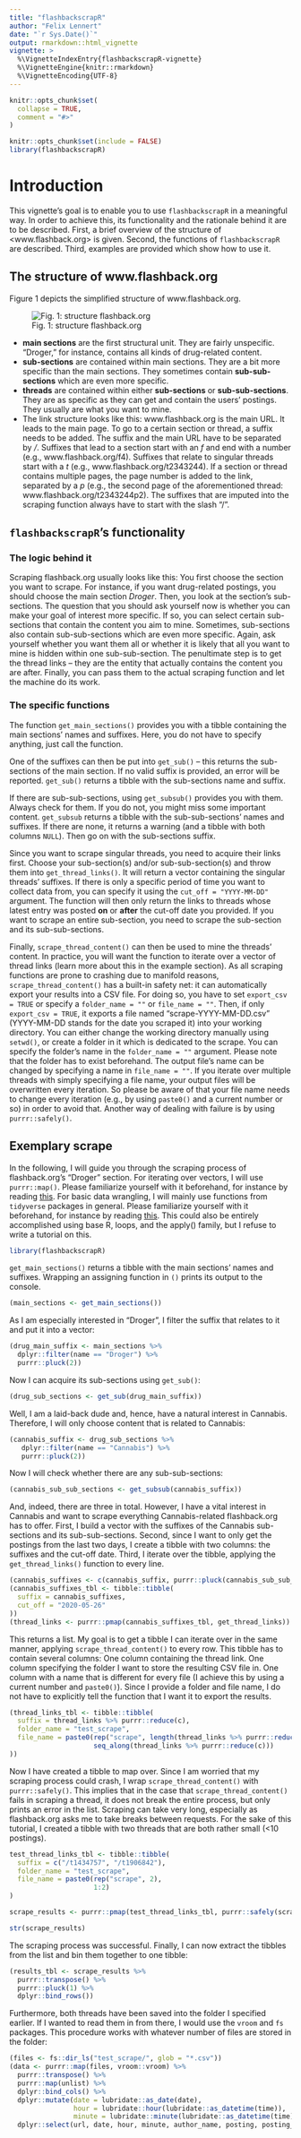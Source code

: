 ```yaml
---
title: "flashbackscrapR"
author: "Felix Lennert"
date: "`r Sys.Date()`"
output: rmarkdown::html_vignette
vignette: >
  %\VignetteIndexEntry{flashbackscrapR-vignette}
  %\VignetteEngine{knitr::rmarkdown}
  %\VignetteEncoding{UTF-8}
---
```


```r
knitr::opts_chunk$set(
  collapse = TRUE,
  comment = "#>"
)
```

```r
knitr::opts_chunk$set(include = FALSE)
library(flashbackscrapR)
```

# Introduction

This vignette's goal is to enable you to use `flashbackscrapR` in a meaningful way. In order to achieve this, its functionality and the rationale behind it are to be described. First, a brief overview of the structure of <www.flashback.org> is given. Second, the functions of `flashbackscrapR` are described. Third, examples are provided which show how to use it. 

## The structure of www.flashback.org

Figure 1 depicts the simplified structure of www.flashback.org. 

![Fig. 1: structure flashback.org](fig1.png)

* **main sections** are the first structural unit. They are fairly unspecific. "Droger," for instance, contains all kinds of drug-related content.  
* **sub-sections** are contained within main sections. They are a bit more specific than the main sections. They sometimes contain
**sub-sub-sections** which are even more specific.  
* **threads** are contained within either **sub-sections** or **sub-sub-sections**. They are as specific as they can get and contain the users' postings. They usually are what you want to mine.  
* The link structure looks like this: www.flashback.org is the main URL. It leads to the main page. To go to a certain section or thread, a suffix needs to be added. The suffix and the main URL have to be separated by */*. Suffixes that lead to a section start with an *f* and end with a number (e.g., www.flashback.org/f4). Suffixes that relate to singular threads start with a *t* (e.g., www.flashback.org/t2343244). If a section or thread contains multiple pages, the page number is added to the link, separated by a *p* (e.g., the second page of the aforementioned thread: www.flashback.org/t2343244p2). The suffixes that are imputed into the scraping function always have to start with the slash "/".

## `flashbackscrapR`'s functionality

### The logic behind it

Scraping flashback.org usually looks like this: You first choose the section you want to scrape. For instance, if you want drug-related postings, you should choose the main section *Droger*. Then, you look at the section's sub-sections. The question that you should ask yourself now is whether you can make your goal of interest more specific. If so, you can select certain sub-sections that contain the content you aim to mine. Sometimes, sub-sections also contain sub-sub-sections which are even more specific. Again, ask yourself whether you want them all or whether it is likely that all you want to mine is hidden within one sub-sub-section. The penultimate step is to get the thread links -- they are the entity that actually contains the content you are after. Finally, you can pass them to the actual scraping function and let the machine do its work. 

### The specific functions

The function `get_main_sections()` provides you with a tibble containing the main sections' names and suffixes. Here, you do not have to specify anything, just call the function.  

One of the suffixes can then be put into `get_sub()` -- this returns the sub-sections of the main section. If no valid suffix is provided, an error will be reported. `get_sub()` returns a tibble with the sub-sections name and suffix.    

If there are sub-sub-sections, using `get_subsub()` provides you with them. Always check for them. If you do not, you might miss some important content. `get_subsub` returns a tibble with the sub-sub-sections' names and suffixes. If there are none, it returns a warning (and a tibble with both columns `NULL`). Then go on with the sub-sections suffix.     

Since you want to scrape singular threads, you need to acquire their links first. Choose your sub-section(s) and/or sub-sub-section(s) and throw them into `get_thread_links()`. It will return a vector containing the singular threads' suffixes. If there is only a specific period of time you want to collect data from, you can specify it using the `cut_off = "YYYY-MM-DD"` argument. The function will then only return the links to threads whose latest entry was posted **on** or **after** the cut-off date you provided. If you want to scrape an entire sub-section, you need to scrape the sub-section and its sub-sub-sections.    

Finally, `scrape_thread_content()` can then be used to mine the threads' content. In practice, you will want the function to iterate over a vector of thread links (learn more about this in the example section). As all scraping functions are prone to crashing due to manifold reasons, `scrape_thread_content()` has a built-in safety net: it can automatically export your results into a CSV file. For doing so, you have to set `export_csv = TRUE` or specify a `folder_name = ""` or `file_name = ""`. Then, if only `export_csv = TRUE`, it exports a file named "scrape-YYYY-MM-DD.csv" (YYYY-MM-DD stands for the date you scraped it) into your working directory. You can either change the working directory manually using `setwd()`, or create a folder in it which is dedicated to the scrape. You can specify the folder's name in the `folder_name = ""` argument. Please note that the folder has to exist beforehand. The output file's name can be changed by specifying a name in `file_name = ""`. If you iterate over multiple threads with simply specifying a file name, your output files will be overwritten every iteration. So please be aware of that your file name needs to change every iteration (e.g., by using `paste0()` and a current number or so) in order to avoid that. Another way of dealing with failure is by using `purrr::safely()`.

## Exemplary scrape

In the following, I will guide you through the scraping process of flashback.org's "Droger" section. For iterating over vectors, I will use `purrr::map()`. Please familiarize yourself with it beforehand, for instance by reading [this](https://purrr.tidyverse.org/reference/map.html). For basic data wrangling, I will mainly use functions from `tidyverse` packages in general. Please familiarize yourself with it beforehand, for instance by reading [this](https://r4ds.had.co.nz/index.html). This could also be entirely accomplished using base R, loops, and the apply() family, but I refuse to write a tutorial on this.

```r
library(flashbackscrapR)
```


`get_main_sections()` returns a tibble with the main sections' names and suffixes. Wrapping an assigning function in `()` prints its output to the console.

```r
(main_sections <- get_main_sections())
```

As I am especially interested in "Droger", I filter the suffix that relates to it and put it into a vector:

```r
(drug_main_suffix <- main_sections %>% 
  dplyr::filter(name == "Droger") %>% 
  purrr::pluck(2))
```

Now I can acquire its sub-sections using `get_sub()`:

```r
(drug_sub_sections <- get_sub(drug_main_suffix))
```

Well, I am a laid-back dude and, hence, have a natural interest in Cannabis. Therefore, I will only choose content that is related to Cannabis:

```r
(cannabis_suffix <- drug_sub_sections %>% 
   dplyr::filter(name == "Cannabis") %>% 
   purrr::pluck(2))
```

Now I will check whether there are any sub-sub-sections:

```r
(cannabis_sub_sub_sections <- get_subsub(cannabis_suffix))
```

And, indeed, there are three in total. However, I have a vital interest in Cannabis and want to scrape everything Cannabis-related flashback.org has to offer. First, I build a vector with the suffixes of the Cannabis sub-sections and its sub-sub-sections. Second, since I want to only get the postings from the last two days, I create a tibble with two columns: the suffixes and the cut-off date. Third, I iterate over the tibble, applying the `get_thread_links()` function to every line. 

```r
(cannabis_suffixes <- c(cannabis_suffix, purrr::pluck(cannabis_sub_sub_sections, 2)))
(cannabis_suffixes_tbl <- tibble::tibble(
  suffix = cannabis_suffixes,
  cut_off = "2020-05-26"
))
(thread_links <- purrr::pmap(cannabis_suffixes_tbl, get_thread_links))
```

This returns a list. My goal is to get a tibble I can iterate over in the same manner, applying `scrape_thread_content()` to every row. This tibble has to contain several columns: One column containing the thread link. One column specifying the folder I want to store the resulting CSV file in. One column with a name that is different for every file (I achieve this by using a current number and `paste0()`). Since I provide a folder and file name, I do not have to explicitly tell the function that I want it to export the results. 

```r
(thread_links_tbl <- tibble::tibble(
  suffix = thread_links %>% purrr::reduce(c),
  folder_name = "test_scrape",
  file_name = paste0(rep("scrape", length(thread_links %>% purrr::reduce(c))), 
                     seq_along(thread_links %>% purrr::reduce(c)))
))


```

Now I have created a tibble to map over. Since I am worried that my scraping process could crash, I wrap `scrape_thread_content()` with `purrr::safely()`. This implies that in the case that `scrape_thread_content()` fails in scraping a thread, it does not break the entire process, but only prints an error in the list. Scraping can take very long, especially as flashback.org asks me to take breaks between requests. For the sake of this tutorial, I created a tibble with two threads that are both rather small (<10 postings).

```r
test_thread_links_tbl <- tibble::tibble(
  suffix = c("/t1434757", "/t1906842"),
  folder_name = "test_scrape",
  file_name = paste0(rep("scrape", 2),
                     1:2)
)
```

```r
scrape_results <- purrr::pmap(test_thread_links_tbl, purrr::safely(scrape_thread_content))

str(scrape_results)
```

The scraping process was successful. Finally, I can now extract the tibbles from the list and bin them together to one tibble:

```r
(results_tbl <- scrape_results %>% 
  purrr::transpose() %>% 
  purrr::pluck(1) %>% 
  dplyr::bind_rows())
```

Furthermore, both threads have been saved into the folder I specified earlier. If I wanted to read them in from there, I would use the `vroom` and `fs` packages. This procedure works with whatever number of files are stored in the folder:

```r
(files <- fs::dir_ls("test_scrape/", glob = "*.csv"))
(data <- purrr::map(files, vroom::vroom) %>% 
  purrr::transpose() %>% 
  purrr::map(unlist) %>% 
  dplyr::bind_cols() %>% 
  dplyr::mutate(date = lubridate::as_date(date),
                hour = lubridate::hour(lubridate::as_datetime(time)),
                minute = lubridate::minute(lubridate::as_datetime(time))) %>% 
  dplyr::select(url, date, hour, minute, author_name, posting, posting_wo_quote, quoted_user))
```

